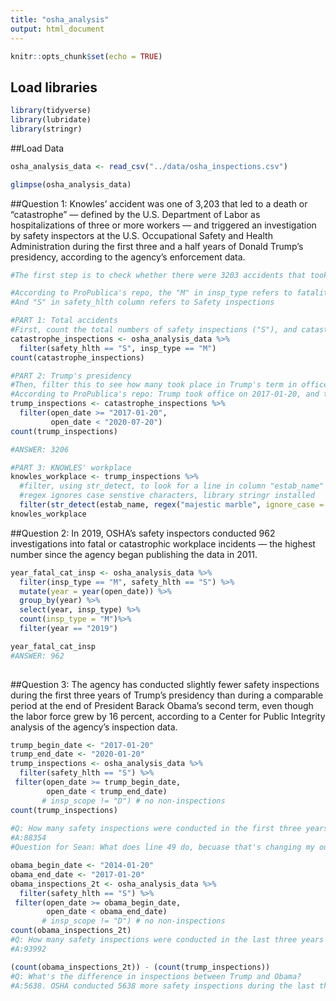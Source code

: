 ```yaml
---
title: "osha_analysis"
output: html_document
---
```


```r
knitr::opts_chunk$set(echo = TRUE)
```

## Load libraries
```r
library(tidyverse)
library(lubridate)
library(stringr)
```

##Load Data
```r
osha_analysis_data <- read_csv("../data/osha_inspections.csv")

glimpse(osha_analysis_data)

```

##Question 1:
Knowles’ accident was one of 3,203 that led to a death or “catastrophe” — defined by the U.S. Department of Labor as hospitalizations of three or more workers — and triggered an investigation by safety inspectors at the U.S. Occupational Safety and Health Administration during the first three and a half years of Donald Trump’s presidency, according to the agency’s enforcement data.

```r
#The first step is to check whether there were 3203 accidents that took place during the first three and a half years of Trump's presidency. The next step is to see if Knowes' company was listed in the 3203 accidents.

#According to ProPublica's repo, the "M" in insp_type refers to fatalities/ catastrophes 
#And "S" in safety_hlth column refers to Safety inspections

#PART 1: Total accidents
#First, count the total numbers of safety inspections ("S"), and catastrophes ("M")
catastrophe_inspections <- osha_analysis_data %>%
  filter(safety_hlth == "S", insp_type == "M")
count(catastrophe_inspections)

#PART 2: Trump's presidency
#Then, filter this to see how many took place in Trump's term in office -- first 3.5 years
#According to ProPublica's repo: Trump took office on 2017-01-20, and the 3.5-year period ended on 2020-07-20.
trump_inspections <- catastrophe_inspections %>%
  filter(open_date >= "2017-01-20",
         open_date < "2020-07-20")
count(trump_inspections)

#ANSWER: 3206

#PART 3: KNOWLES' workplace
knowles_workplace <- trump_inspections %>%
  #filter, using str_detect, to look for a line in column "estab_name"
  #regex ignores case senstive characters, library stringr installed
  filter(str_detect(estab_name, regex("majestic marble", ignore_case = TRUE)))
knowles_workplace

```
##Question 2:
In 2019, OSHA’s safety inspectors conducted 962 investigations into fatal or catastrophic workplace incidents — the highest number since the agency began publishing the data in 2011.

```r
year_fatal_cat_insp <- osha_analysis_data %>%
  filter(insp_type == "M", safety_hlth == "S") %>%
  mutate(year = year(open_date)) %>%
  group_by(year) %>%
  select(year, insp_type) %>%
  count(insp_type = "M")%>%
  filter(year == "2019")

year_fatal_cat_insp
#ANSWER: 962
  
```

##Question 3:
The agency has conducted slightly fewer safety inspections during the first three years of Trump’s presidency than during a comparable period at the end of President Barack Obama’s second term, even though the labor force grew by 16 percent, according to a Center for Public Integrity analysis of the agency’s inspection data.

```r
trump_begin_date <- "2017-01-20"
trump_end_date <- "2020-01-20"
trump_inspections <- osha_analysis_data %>%
  filter(safety_hlth == "S") %>%
 filter(open_date >= trump_begin_date,
        open_date < trump_end_date)
       # insp_scope != "D") # no non-inspections
count(trump_inspections)
  
#Q: How many safety inspections were conducted in the first three years of Trump's presidency?
#A:88354
#Question for Sean: What does line 49 do, becuase that's changing my outcome.
```

```r
obama_begin_date <- "2014-01-20"
obama_end_date <- "2017-01-20"
obama_inspections_2t <- osha_analysis_data %>%
  filter(safety_hlth == "S") %>%
 filter(open_date >= obama_begin_date,
        open_date < obama_end_date)
       # insp_scope != "D") # no non-inspections
count(obama_inspections_2t)
#Q: How many safety inspections were conducted in the last three years of Obama's second term?
#A:93992
```

```r
(count(obama_inspections_2t)) - (count(trump_inspections))
#Q: What's the difference in inspections between Trump and Obama?
#A:5638. OSHA conducted 5638 more safety inspections during the last three years of Obama's second term than in the first three years of Trump's presidency. A slightly larger amount.
```



